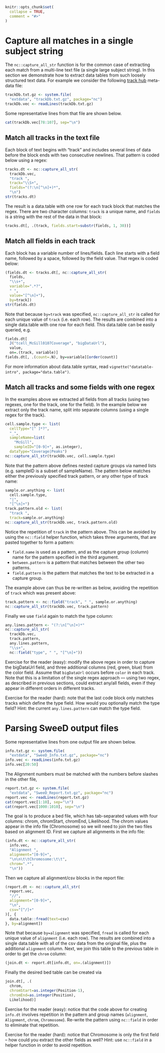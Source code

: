 <!--
%\VignetteEngine{knitr::knitr}
%\VignetteIndexEntry{vignette 2: capture all matches}
-->

```r
knitr::opts_chunk$set(
  collapse = TRUE,
  comment = "#>"
)
```

# Capture all matches in a single subject string

The `nc::capture_all_str` function is for the common case of
extracting each match from a multi-line text file (a single large
subject string). In this section we demonstrate how to extract data
tables from such loosely structured text data. For example we consider
the following [track
hub](http://genome.cse.ucsc.edu/goldenPath/help/hgTrackHubHelp.html)
meta-data file:

```r
trackDb.txt.gz <- system.file(
  "extdata", "trackDb.txt.gz", package="nc")
trackDb.vec <- readLines(trackDb.txt.gz)
```

Some representative lines from that file are shown below.

```r
cat(trackDb.vec[78:107], sep="\n")
```

## Match all tracks in the text file

Each block of text begins with "track" and includes several lines of
data before the block ends with two consecutive newlines. That pattern
is coded below using a regex:

```r
tracks.dt <- nc::capture_all_str(
  trackDb.vec, 
  "track ",
  track="\\S+",
  fields="(?:\n[^\n]+)*",
  "\n")
str(tracks.dt)
```

The result is a data.table with one row for each track block that
matches the regex. There are two character columns: `track` is a
unique name, and `fields` is a string with the rest of the data
in that block:

```r
tracks.dt[, .(track, fields.start=substr(fields, 1, 30))]
```

## Match all fields in each track

Each block has a variable number of lines/fields. Each line starts
with a field name, followed by a space, followed by the field
value. That regex is coded below:

```r
(fields.dt <- tracks.dt[, nc::capture_all_str(
  fields,
  "\\s+",
  variable=".*?",
  " ",
  value="[^\n]+"),  
  by=track])
str(fields.dt)
```

Note that because `by=track` was specified, `nc::capture_all_str` is
called for each unique value of `track` (i.e. each row). The results
are combined into a single data.table with one row for each
field. This data.table can be easily queried, e.g.

```r
fields.dt[
  J("tcell_McGill0107Coverage", "bigDataUrl"),
  value,
  on=.(track, variable)]
fields.dt[, .(count=.N), by=variable][order(count)]
```

For more information about data.table syntax, read
`vignette("datatable-intro", package="data.table")`.

## Match all tracks and some fields with one regex

In the examples above we extracted all fields from all tracks (using
two regexes, one for the track, one for the field). In the example
below we extract only the track name, split into separate columns
(using a single regex for the track).

```r
cell.sample.type <- list(
  cellType="[^ ]*?",
  "_",
  sampleName=list(
    "McGill",
    sampleID="[0-9]+", as.integer),
  dataType="Coverage|Peaks")
nc::capture_all_str(trackDb.vec, cell.sample.type)
```

Note that the pattern above defines nested capture groups via named
lists (e.g. sampleID is a subset of sampleName). The pattern below
matches either the previously specified track pattern, or any other
type of track name:

```r
sample.or.anything <- list(
  cell.sample.type,
  "|",
  "[^\n]+")
track.pattern.old <- list(
  "track ",
  track=sample.or.anything)
nc::capture_all_str(trackDb.vec, track.pattern.old)
```

Notice the repetition of `track` in the pattern above. This can be
avoided by using the `nc::field` helper function, which takes three
arguments, that are pasted together to form a pattern:

* `field.name` is used as a pattern, and as the capture group
  (column) name for the pattern specified in the third argument.
* `between.pattern` is a pattern that matches between the other two patterns.
* `field.pattern` is the pattern that matches the text to be extracted
  in a capture group.
  
The example above can thus be re-written as below, avoiding the
repetition of `track` which was present above:

```r
track.pattern <- nc::field("track", " ", sample.or.anything)
nc::capture_all_str(trackDb.vec, track.pattern)
```

Finally we use `field` again to match the type column:

```r
any.lines.pattern <- "(?:\n[^\n]+)*"
nc::capture_all_str(
  trackDb.vec,
  track.pattern,
  any.lines.pattern,
  "\\s+",
  nc::field("type", " ", "[^\n]+"))
```

Exercise for the reader (easy): modify the above regex in order to capture
the bigDataUrl field, and three additional columns (red, green, blue)
from the color field. Assume that `bigDataUrl` occurs before `color`
in each track. Note that this is a limitation of the single regex
approach --- using two regex, as described in previous sections, could
extract any/all fields, even if they appear in different orders in
different tracks.

Exercise for the reader (hard): note that the last code block only
matches tracks which define the type field. How would you optionally
match the type field? Hint: the current `any.lines.pattern` can match
the type field.

# Parsing SweeD output files

Some representative lines from one output file are shown below.

```r
info.txt.gz <- system.file(
  "extdata", "SweeD_Info.txt.gz", package="nc")
info.vec <- readLines(info.txt.gz)
info.vec[20:50]
```

The Alignment numbers must be matched with the numbers before slashes
in the other file,

```r
report.txt.gz <- system.file(
  "extdata", "SweeD_Report.txt.gz", package="nc")
report.vec <- readLines(report.txt.gz)
cat(report.vec[1:10], sep="\n")
cat(report.vec[1000:1010], sep="\n")
```

The goal is to produce a bed file, which has tab-separated values with
four columns: chrom, chromStart, chromEnd, Likelihood. The chrom
values appear in the info file (Chromosome) so we will need to join
the two files based on alignment ID.
First we capture all alignments in the info file:

```r
(info.dt <- nc::capture_all_str(
  info.vec,
  "Alignment ",
  alignment="[0-9]+",
  "\n\n\t\tChromosome:\t\t",
  chrom=".*",
  "\n"))
```

Then we capture all alignment/csv blocks in the report file:

```r
(report.dt <- nc::capture_all_str(
  report.vec,
  "//",
  alignment="[0-9]+",
  "\n",
  csv="[^/]+"
)[, {
  data.table::fread(text=csv)
}, by=alignment])
```

Note that because `by=alignment` was specified, `fread` is called for
each unique value of `alignment` (i.e. each row). The results are
combined into a single data.table with all of the csv data from the
original file, plus the additional `alignment` column. Next, we join
this table to the previous table in order to get the `chrom` column:

```r
(join.dt <- report.dt[info.dt, on=.(alignment)])
```

Finally the desired bed table can be created via

```r
join.dt[, .(
  chrom,
  chromStart=as.integer(Position-1),
  chromEnd=as.integer(Position),
  Likelihood)]
```

Exercise for the reader (easy): notice that the code above for
creating `info.dt` involves repetition in the pattern and group names
(`alignment`, `Alignment`, `chrom`, `Chromosome`). Re-write the
pattern using `nc::field` in order to eliminate that repetition.

Exercise for the reader (hard): notice that Chromosome is only the
first field -- how could you extract the other fields as well? Hint:
use `nc::field` in a helper function in order to avoid repetition.

